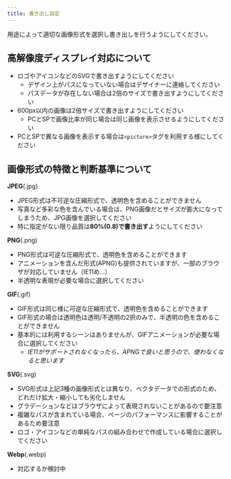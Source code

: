 ```yaml
---
title: 書き出し設定
---
```


用途によって適切な画像形式を選択し書き出しを行うようにしてください。

## 高解像度ディスプレイ対応について

* ロゴやアイコンなどのSVGで書き出すようにしてください
  * デザイン上がパスになっていない場合はデザイナーに連絡してください
  * パスデータが存在しない場合は2倍のサイズで書き出すようにしてください
* 600px以内の画像は2倍サイズで書き出すようにしてください
  * PCとSPで画像比率が同じ場合は同じ画像を表示させるようにしてください
* PCとSPで異なる画像を表示する場合は`<picture>`タグを利用する様にしてください

## 画像形式の特徴と判断基準について

**JPEG**(.jpg)

* JPEG形式は不可逆な圧縮形式で、透明色を含めることができません
* 写真など多彩な色を含んでいる場合は、PNG画像だとサイズが膨大になってしまうため、JPG画像を選択してください
* 特に指定がない限り品質は**80%(0.8)で書き出す**ようにしてください

**PNG**(.png)

* PNG形式は可逆な圧縮形式で、透明色を含めることができます
* アニメーションを含んだ形式(APNG)も提供されていますが、一部のブラウザが対応していません（IE11め…）
* 半透明な表現が必要な場合に選択してください

**GIF**(.gif)

* GIF形式は同じ様に可逆な圧縮形式で、透明色を含めることができます
* GIF形式の場合は透明色は透明/不透明の2択のみで、半透明の色を含めることができません
* 基本的には利用するシーンはありませんが、GIFアニメーションが必要な場合に選択してください
  * *IE11がサポートされなくなったら、APNGで良いと思うので、使わなくなると思います*

**SVG**(.svg)

* SVG形式は上記3種の画像形式とは異なり、ベクタデータでの形式のため、どれだけ拡大・縮小しても劣化しません
* グラデーションなどはブラウザによって表現されないことがあるので要注意
* 複雑なパスが含まれている場合、ページのパフォーマンスに影響することがあるため要注意
* ロゴ・アイコンなどの単純なパスの組み合わせで作成している場合に選択してください

**Webp**(.webp)

* 対応するか検討中